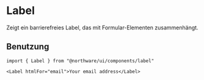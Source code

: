 
<Meta of={LabelStories} />

# Label

Zeigt ein barrierefreies Label, das mit Formular-Elementen zusammenhängt.

<ShadcnDocs path="components/label" />
<ViewSource path="components/form-parts/label.tsx" />

<Canvas of={LabelStories.Default} />
<Controls of={LabelStories.Default} />

## Benutzung

```tsx
import { Label } from "@northware/ui/components/label"

<Label htmlFor="email">Your email address</Label>
```
